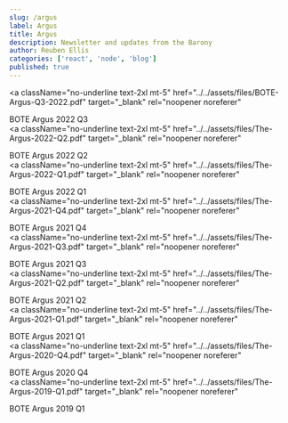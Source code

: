 ```yaml
---
slug: /argus
label: Argus
title: Argus
description: Newsletter and updates from the Barony
author: Reuben Ellis
categories: ['react', 'node', 'blog']
published: true
---
```


<a
  className="no-underline text-2xl mt-5"
  href="../../assets/files/BOTE-Argus-Q3-2022.pdf"
  target="_blank"
  rel="noopener noreferer"
>
  BOTE Argus 2022 Q3
</a>
<br />
<a
  className="no-underline text-2xl mt-5"
  href="../../assets/files/The-Argus-2022-Q2.pdf"
  target="_blank"
  rel="noopener noreferer"
>
  BOTE Argus 2022 Q2
</a>
<br />
<a
  className="no-underline text-2xl mt-5"
  href="../../assets/files/The-Argus-2022-Q1.pdf"
  target="_blank"
  rel="noopener noreferer"
>
  BOTE Argus 2022 Q1
</a>
<br />
<a
  className="no-underline text-2xl mt-5"
  href="../../assets/files/The-Argus-2021-Q4.pdf"
  target="_blank"
  rel="noopener noreferer"
>
  BOTE Argus 2021 Q4
</a>
<br />
<a
  className="no-underline text-2xl mt-5"
  href="../../assets/files/The-Argus-2021-Q3.pdf"
  target="_blank"
  rel="noopener noreferer"
>
  BOTE Argus 2021 Q3
</a>
<br />
<a
  className="no-underline text-2xl mt-5"
  href="../../assets/files/The-Argus-2021-Q2.pdf"
  target="_blank"
  rel="noopener noreferer"
>
  BOTE Argus 2021 Q2
</a>
<br />
<a
  className="no-underline text-2xl mt-5"
  href="../../assets/files/The-Argus-2021-Q1.pdf"
  target="_blank"
  rel="noopener noreferer"
>
  BOTE Argus 2021 Q1
</a>
<br />
<a
  className="no-underline text-2xl mt-5"
  href="../../assets/files/The-Argus-2020-Q4.pdf"
  target="_blank"
  rel="noopener noreferer"
>
  BOTE Argus 2020 Q4
</a>
<br />
<a
  className="no-underline text-2xl mt-5"
  href="../../assets/files/The-Argus-2019-Q1.pdf"
  target="_blank"
  rel="noopener noreferer"
>
  BOTE Argus 2019 Q1
</a>
<br />
